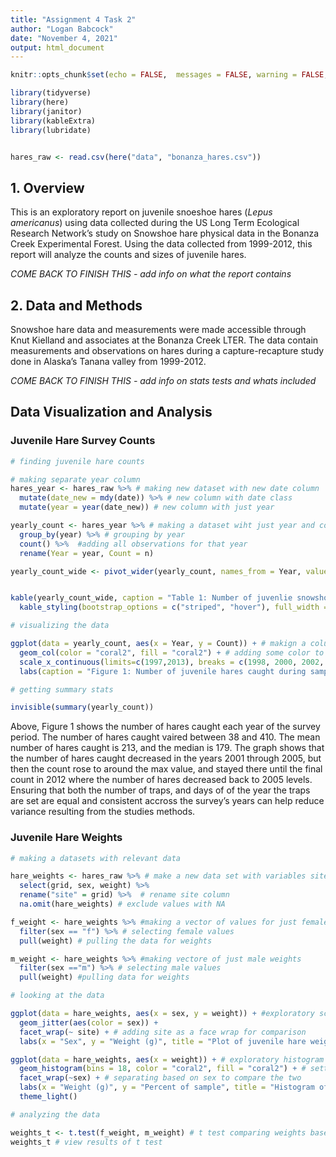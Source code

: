 ```yaml
---
title: "Assignment 4 Task 2"
author: "Logan Babcock"
date: "November 4, 2021"
output: html_document
---
```


```r
knitr::opts_chunk$set(echo = FALSE,  messages = FALSE, warning = FALSE, fig.align = "center")

library(tidyverse)
library(here)
library(janitor)
library(kableExtra)
library(lubridate)


hares_raw <- read.csv(here("data", "bonanza_hares.csv"))

```

## 1. Overview
This is an exploratory report on juvenile snoeshoe hares (*Lepus americanus*) using data collected during the  US Long Term Ecological Research Network's study on Snowshoe hare physical data in the Bonanza Creek Experimental Forest. Using the data collected from 1999-2012, this report will analyze the counts and sizes of juvenile hares.

*COME BACK TO FINISH THIS  - add info on what the report contains*

## 2. Data and Methods
Snowshoe hare data and measurements were made accessible through Knut Kielland and associates at the Bonanza Creek LTER. The data contain measurements and observations on hares during a capture-recapture study done in Alaska's Tanana valley from 1999-2012. 

*COME BACK TO FINISH THIS - add info on stats tests and whats included* 

## Data Visualization and Analysis

### Juvenile Hare Survey Counts

```r

# finding juvenile hare counts

# making separate year column
hares_year <- hares_raw %>% # making new dataset with new date column
  mutate(date_new = mdy(date)) %>% # new column with date class
  mutate(year = year(date_new)) # new column with just year

yearly_count <- hares_year %>% # making a dataset wiht just year and count
  group_by(year) %>% # grouping by year
  count() %>%  #adding all observations for that year
  rename(Year = year, Count = n)

yearly_count_wide <- pivot_wider(yearly_count, names_from = Year, values_from = Count)


kable(yearly_count_wide, caption = "Table 1: Number of juvenlie snowshoe hares caught per year" , align = "c") %>% # making a finalized table with title
  kable_styling(bootstrap_options = c("striped", "hover"), full_width = F) # customizing table

# visualizing the data

ggplot(data = yearly_count, aes(x = Year, y = Count)) + # makign a column chart to display counts
  geom_col(color = "coral2", fill = "coral2") + # adding some color to the graph
  scale_x_continuous(limits=c(1997,2013), breaks = c(1998, 2000, 2002, 2004, 2006, 2008, 2010, 2012)) + #setting the x ais labels
  labs(caption = "Figure 1: Number of juvenile hares caught during sampling from 1998-2012, shown through bar chart with height representing number of individual hares.", title = "Hares caught each year (Babcock)") # adding a title and figure caption

# getting summary stats

invisible(summary(yearly_count))
```

Above, Figure 1 shows the number of hares caught each year of the survey period. The number of hares caught vaired between 38 and 410. The mean number of hares caught is 213, and the median is 179. The graph shows that the number of hares caught decreased in the years 2001 through 2005, but then the count rose to around the max value, and stayed there until the final count in 2012 where the number of hares decreased back to 2005 levels. Ensuring that both the number of traps, and days of of the year the traps are set are equal and consistent accross the survey's years can help reduce variance resulting from the studies methods. 

### Juvenile Hare Weights

```r
# making a datasets with relevant data

hare_weights <- hares_raw %>% # make a new data set with variables site sex and weight
  select(grid, sex, weight) %>% 
  rename("site" = grid) %>%  # rename site column 
  na.omit(hare_weights) # exclude values with NA

f_weight <- hare_weights %>% #making a vector of values for just female hare weights
  filter(sex == "f") %>% # selecting female values
  pull(weight) # pulling the data for weights

m_weight <- hare_weights %>% #making vectore of just male weights
  filter(sex =="m") %>% # selecting male values
  pull(weight) #pulling data for weights

# looking at the data

ggplot(data = hare_weights, aes(x = sex, y = weight)) + #exploratory scatter plot graph
  geom_jitter(aes(color = sex)) +
  facet_wrap(~ site) + # adding site as a face wrap for comparison
  labs(x = "Sex", y = "Weight (g)", title = "Plot of juvenile hare weight by sex faceted by site (Babcock)", caption = "Figure 2: This plot shows the distribution of hare weights for each sex, faceted by survey site, where *f* is female and *m* is male.")

ggplot(data = hare_weights, aes(x = weight)) + # exploratory histogram of weights
  geom_histogram(bins = 18, color = "coral2", fill = "coral2") + # setting bins at smaller value than default 30
  facet_wrap(~sex) + # separating based on sex to compare the two
  labs(x = "Weight (g)", y = "Percent of sample", title = "Histogram of juvenile hare weights by sex (Babcock)", caption = "Figure 3: This histogram shows the distribution of hare weights by percent of population, and is faceted by sex, where *f* is female and *m* is male.") + # adding labels
  theme_light()

# analyzing the data 

weights_t <- t.test(f_weight, m_weight) # t test comparing weights based on sex
weights_t # view results of t test


```

